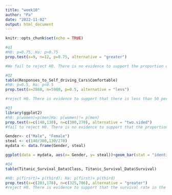 ---
title: "week10"
author: "Pa"
date: "2022-11-02"
output: html_document
---

```{r setup, include=FALSE}
knitr::opts_chunk$set(echo = TRUE)
```

```{r}
#q1
#H0: p=0.75, Ha: p>0.75
prop.test(x=9, n=12, p=0.75, alternative = "greater")

#We fail to reject H0. There is no evidence to support the proportion of people who can roll their tong is more than 75%. 
```

```{r}
#Q2
table(Responses_to_Self_driving_Cars$Comfortable)
#h0: p=0.5, Ha: p<0.5
prop.test(x=2860, n=5980, p=0.5, alternative = "less")

#reject H0. There is evidence to support that there is less than 50 percentage of people who feel comfortable riding in a self drving car. 
```

```{r}
#Q3
library(ggplot2) 
#h0: p(women)=p(men)Ha: p(women)!= p(men)
prop.test(x=c(140,130), n=c(300,270), alternative = "two.sided")
#fail to reject H0. There is no evidence to support that the proportion of steal in women is different from the steal in men

Gender<- c("Male", "Female")
steal <- c(140/300,130/270)
mydata <- data.frame(Gender, steal)

ggplot(data = mydata, aes(x= Gender, y= steal))+geom_bar(stat = "identity", position = "dodge")
```

```{r}
#Q4
table(Titanic_Survival_Data$Class, Titanic_Survival_Data$Survival)

#H0: p(firsrt)= p(third); Ha: p(first)> p(third)
prop.test(x=c(203,178), n=c(325,706), alternative = "greater")
#reject H0. There is evidence to support that the survival rate in the first class is significantly higher than the survival rate in the third class 
```

